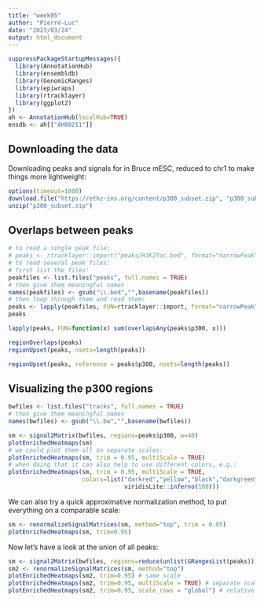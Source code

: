 ```yaml
---
title: "week05"
author: "Pierre-Luc"
date: "2023/03/24"
output: html_document
---
```


```r
suppressPackageStartupMessages({
  library(AnnotationHub)
  library(ensembldb)
  library(GenomicRanges)
  library(epiwraps)
  library(rtracklayer)
  library(ggplot2)
})
ah <- AnnotationHub(localHub=TRUE)
ensdb <- ah[["AH89211"]]
```

## Downloading the data

Downloading peaks and signals for in Bruce mESC, reduced to chr1 to make things more lightweight:

```r
options(timeout=1800)
download.file("https://ethz-ins.org/content/p300_subset.zip", "p300_subset.zip")
unzip("p300_subset.zip")
```

## Overlaps between peaks

```r
# to read a single peak file:
# peaks <- rtracklayer::import("peaks/H3K27ac.bed", format="narrowPeak")
# to read several peak files:
# first list the files:
peakfiles <- list.files("peaks", full.names = TRUE)
# then give them meaningful names
names(peakfiles) <- gsub("\\.bed","",basename(peakfiles))
# then loop through them and read them:
peaks <- lapply(peakfiles, FUN=rtracklayer::import, format="narrowPeak")
peaks
```

```r
lapply(peaks, FUN=function(x) sum(overlapsAny(peaks$p300, x)))
```

```r
regionOverlaps(peaks)
regionUpset(peaks, nsets=length(peaks))
```

```r
regionUpset(peaks, reference = peaks$p300, nsets=length(peaks))
```

## Visualizing the p300 regions

```r
bwfiles <- list.files("tracks", full.names = TRUE)
# then give them meaningful names
names(bwfiles) <- gsub("\\.bw","",basename(bwfiles))

sm <- signal2Matrix(bwfiles, regions=peaks$p300, w=40)
plotEnrichedHeatmaps(sm)
# we could plot them all on separate scales:
plotEnrichedHeatmaps(sm, trim = 0.95, multiScale = TRUE)
# when doing that it can also help to use different colors, e.g.:
plotEnrichedHeatmaps(sm, trim = 0.95, multiScale = TRUE, 
                     colors=list("darkred","yellow","black","darkgreen","darkblue",
                                 viridisLite::inferno(100)))
```

We can also try a quick approximative normalization method, to put everything on a comparable scale:

```r
sm <- renormalizeSignalMatrices(sm, method="top", trim = 0.05)
plotEnrichedHeatmaps(sm, trim=0.95)
```
Now let's have a look at the union of all peaks:

```r
sm <- signal2Matrix(bwfiles, regions=reduce(unlist(GRangesList(peaks))), w=40)
sm2 <- renormalizeSignalMatrices(sm, method="top")
plotEnrichedHeatmaps(sm2, trim=0.95) # same scale
plotEnrichedHeatmaps(sm2, trim=0.95, multiScale = TRUE) # separate scales
plotEnrichedHeatmaps(sm2, trim=0.95, scale_rows = "global") # relative across tracks
```

